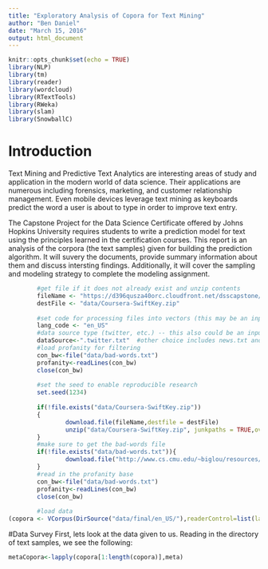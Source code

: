 ```yaml
---
title: "Exploratory Analysis of Copora for Text Mining"
author: "Ben Daniel"
date: "March 15, 2016"
output: html_document
---
```

```r
knitr::opts_chunk$set(echo = TRUE)
library(NLP)
library(tm)
library(reader)
library(wordcloud)
library(RTextTools)
library(RWeka)
library(slam)
library(SnowballC)
```
# Introduction
Text Mining and Predictive Text Analytics are interesting areas of study and application in the modern world of data science.  Their applications are numerous including forensics, marketing, and customer relationship management.  Even mobile devices leverage text mining as keyboards predict the word a user is about to type in order to improve text entry.

The Capstone Project for the Data Science Certificate offered by Johns Hopkins University requires students to write a prediction model for text using the principles learned in the certification courses. This report is an analysis of the corpora (the text samples) given for building the prediction algorithm.  It will suvery the documents, provide summary information about them and discuss intersting findings.  Additionally, it will cover the sampling and modeling strategy to complete the modeling assignment.

```r
        #get file if it does not already exist and unzip contents
        fileName <- "https://d396qusza40orc.cloudfront.net/dsscapstone/dataset/Coursera-SwiftKey.zip"
        destFile <- "data/Coursera-SwiftKey.zip"
        
        #set code for processing files into vectors (this may be an input into the shiny app at the end)
        lang_code <- "en_US"
        #data source type (twitter, etc.) -- this also could be an input from the shiny app
        dataSource<-".twitter.txt"  #other choice includes news.txt and blogs.txt
        #load profanity for filtering
        con_bw<-file("data/bad-words.txt")
        profanity<-readLines(con_bw)
        close(con_bw)
        
        #set the seed to enable reproducible research
        set.seed(1234)
        
        if(!file.exists("data/Coursera-SwiftKey.zip"))
        {
                download.file(fileName,destfile = destFile)
                unzip("data/Coursera-SwiftKey.zip", junkpaths = TRUE,overwrite = TRUE, exdir="data")
        }
        #make sure to get the bad-words file 
        if(!file.exists("data/bad-words.txt")){
                download.file("http://www.cs.cmu.edu/~biglou/resources/bad-words.txt",destfile="data/bad-words.txt")
        }
        #read in the profanity base
        con_bw<-file("data/bad-words.txt")
        profanity<-readLines(con_bw)
        close(con_bw)
        
        #load data
(copora <- VCorpus(DirSource("data/final/en_US/"),readerControl=list(language="en")))
```
#Data Survey
First, lets look at the data given to us.  Reading in the directory of text samples, we see the following:
```r
metaCopora<-lapply(copora[1:length(copora)],meta)
```
